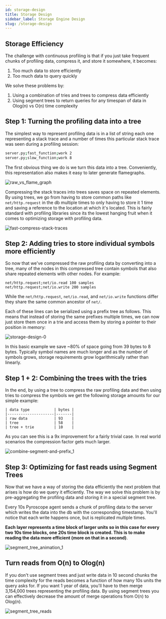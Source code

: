 ```yaml
---
id: storage-design
title: Storage Design
sidebar_label: Storage Engine Design
slug: /storage-design
---
```


## Storage Efficiency

The challenge with continuous profiling is that if you just take frequent chunks of profiling data, compress it, and store it somewhere, it becomes:
1. Too much data to store efficiently
2. Too much data to query quickly

We solve these problems by:
1. Using a combination of tries and trees to compress data efficiently
2. Using segment trees to return queries for any timespan of data in Olog(n) vs O(n) time complexity

## Step 1: Turning the profiling data into a tree

The simplest way to represent profiling data is in a list of string each one representing a stack trace and a number of times this particular stack trace was seen during a profiling session:

```bash
server.py;fast_function;work 2
server.py;slow_function;work 8
```

The first obvious thing we do is we turn this data into a tree. Conveniently, this representation also makes it easy to later generate flamegraphs.

![raw_vs_flame_graph](https://user-images.githubusercontent.com/23323466/110378930-0f065180-800b-11eb-9357-71724bc7258c.gif)

Compressing the stack traces into trees saves space on repeated elements. By using trees, we go from having to store common paths like `net/http.request` in the db multiple times to only having to store it 1 time and saving a reference to the location at which it's located. This is fairly standard with profiling libraries since its the lowest hanging fruit when it comes to optimizing storage with profiling data.

![fast-compress-stack-traces](https://user-images.githubusercontent.com/23323466/110227218-e109fb80-7eaa-11eb-81a8-cdf2b3944f1c.gif)

## Step 2: Adding tries to store individual symbols more efficiently

So now that we've compressed the raw profiling data by converting into a tree, many of the nodes in this compressed tree contain symbols that also share repeated elements with other nodes. For example:

```
net/http.request;net/io.read 100 samples
net/http.request;net/io.write 200 samples
```

While the `net/http.request`, `net/io.read`, and `net/io.write` functions differ they share the same common ancestor of `net/`.

Each of these lines can be serialized using a prefix tree as follows. This means that instead of storing the same prefixes multiple times, we can now just store them once in a trie and access them by storing a pointer to their position in memory:

![storage-design-0](https://user-images.githubusercontent.com/23323466/110520399-446e7600-80c3-11eb-84e9-ecac7c0dbf23.gif)

In this basic example we save ~80% of space going from 39 bytes to 8 bytes. Typically symbol names are much longer and as the number of symbols grows, storage requirements grow logarithmically rather than linearly.

## Step 1 + 2: Combining the trees with the tries

In the end, by using a tree to compress the raw profiling data and then using tries to compress the symbols we get the following storage amounts for our simple example:

```
| data type           | bytes |
|---------------------|-------|
| raw data            | 93    |
| tree                | 58    |
| tree + trie         | 10    |
```

As you can see this is a 9x improvement for a fairly trivial case. In real world scenarios the compression factor gets much larger.

![combine-segment-and-prefix_1](https://user-images.githubusercontent.com/23323466/110262208-ca75aa00-7f67-11eb-8f16-0572a4641ee1.gif)

## Step 3: Optimizing for fast reads using Segment Trees

Now that we have a way of storing the data efficiently the next problem that arises is how do we query it efficiently. The way we solve this problem is by pre-aggregating the profiling data and storing it in a special segment tree.

Every 10s Pyroscope agent sends a chunk of profiling data to the server which writes the data into the db with the corresponding timestamp. You'll notice that each write happens once, but is replicated multiple times.

**Each layer represents a time block of larger units so in this case for every two 10s time blocks, one 20s time block is created. This is to make reading the data more efficient (more on that in a second)**.

![segment_tree_animation_1](https://user-images.githubusercontent.com/23323466/110259555-196a1200-7f5d-11eb-9223-218bb4b34c6b.gif)

## Turn reads from O(n) to Olog(n)

If you don't use segment trees and just write data in 10 second chunks the time complexity for the reads becomes a function of how many 10s units the query asks for. If you want 1 year of data, you'll have to then merge 3,154,000 trees representing the profiling data. By using segment trees you can effectively decrease the amount of merge operations from O(n) to Olog(n).

![segment_tree_reads](https://user-images.githubusercontent.com/23323466/110277713-b98a6000-7f8a-11eb-942f-3a924a6e0b09.gif)
